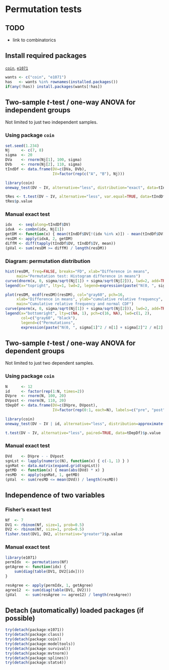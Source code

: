 Permutation tests
=========================

TODO
-------------------------

 - link to combinatorics

Install required packages
-------------------------

[`coin`](http://cran.r-project.org/package=coin), [`e1071`](http://cran.r-project.org/package=e1071)

```r
wants <- c("coin", "e1071")
has   <- wants %in% rownames(installed.packages())
if(any(!has)) install.packages(wants[!has])
```

Two-sample $t$-test / one-way ANOVA for independent groups
-------------------------

Not limited to just two independent samples.

### Using package `coin`

```r
set.seed(1.234)
Nj     <- c(7, 8)
sigma  <- 20
DVa    <- rnorm(Nj[1], 100, sigma)
DVb    <- rnorm(Nj[2], 110, sigma)
tIndDf <- data.frame(DV=c(DVa, DVb),
                     IV=factor(rep(c("A", "B"), Nj)))
```

```r
library(coin)
oneway_test(DV ~ IV, alternative="less", distribution="exact", data=tIndDf)
```

```r
tRes <- t.test(DV ~ IV, alternative="less", var.equal=TRUE, data=tIndDf)
tRes$p.value
```

### Manual exact test

```r
idx   <- seq(along=tIndDf$DV)
idxA  <- combn(idx, Nj[1])
getDM <- function(x) { mean(tIndDf$DV[!(idx %in% x)]) - mean(tIndDf$DV[x]) }
resDM <- apply(idxA, 2, getDM)
diffM <- diff(tapply(tIndDf$DV, tIndDf$IV, mean))
(pVal <- sum(resDM >= diffM) / length(resDM))
```

### Diagram: permutation distribution

```r
hist(resDM, freq=FALSE, breaks="FD", xlab="Difference in means",
     main="Permutation test: Histogram difference in means")
curve(dnorm(x, 0, sigma/sqrt(Nj[1]) + sigma/sqrt(Nj[2])), lwd=2, add=TRUE)
legend(x="topright", lty=1, lwd=2, legend=expression(paste("N(0, ", sigma[1]^2 / n[1] + sigma[2]^2 / n[2], ")")))
```

```r
plot(resDM, ecdf(resDM)(resDM), col="gray60", pch=16,
     xlab="Difference in means", ylab="cumulative relative frequency",
     main="Cumulative relative frequency and normal CDF")
curve(pnorm(x, 0, sigma/sqrt(Nj[1]) + sigma/sqrt(Nj[2])), lwd=2, add=TRUE)
legend(x="bottomright", lty=c(NA, 1), pch=c(16, NA), lwd=c(1, 2),
       col=c("gray60", "black"),
       legend=c("Permutations",
       expression(paste("N(0, ", sigma[1]^2 / n[1] + sigma[2]^2 / n[2], ")"))))
```

Two-sample $t$-test / one-way ANOVA for dependent groups
-------------------------

Not limited to just two dependent samples.

### Using package `coin`

```r
N      <- 12
id     <- factor(rep(1:N, times=2))
DVpre  <- rnorm(N, 100, 20)
DVpost <- rnorm(N, 110, 20)
tDepDf <- data.frame(DV=c(DVpre, DVpost),
                     IV=factor(rep(0:1, each=N), labels=c("pre", "post")))
```

```r
library(coin)
oneway_test(DV ~ IV | id, alternative="less", distribution=approximate(B=9999), data=tDepDf)
```

```r
t.test(DV ~ IV, alternative="less", paired=TRUE, data=tDepDf)$p.value
```

### Manual exact test

```r
DVd    <- DVpre - - DVpost
sgnLst <- lapply(numeric(N), function(x) { c(-1, 1) } )
sgnMat <- data.matrix(expand.grid(sgnLst))
getMD  <- function(x) { mean(abs(DVd) * x) }
resMD  <- apply(sgnMat, 1, getMD)
(pVal  <- sum(resMD <= mean(DVd)) / length(resMD))
```

Independence of two variables
-------------------------

### Fisher's exact test
```r
Nf  <- 7
DV1 <- rbinom(Nf, size=1, prob=0.5)
DV2 <- rbinom(Nf, size=1, prob=0.5)
fisher.test(DV1, DV2, alternative="greater")$p.value
```

### Manual exact test

```r
library(e1071)
permIdx  <- permutations(Nf)
getAgree <- function(idx) {
    sum(diag(table(DV1, DV2[idx])))
}

resAgree <- apply(permIdx, 1, getAgree)
agree12  <- sum(diag(table(DV1, DV2)))
(pVal    <- sum(resAgree >= agree12) / length(resAgree))
```

Detach (automatically) loaded packages (if possible)
-------------------------

```r
try(detach(package:e1071))
try(detach(package:class))
try(detach(package:coin))
try(detach(package:modeltools))
try(detach(package:survival))
try(detach(package:mvtnorm))
try(detach(package:splines))
try(detach(package:stats4))
```
